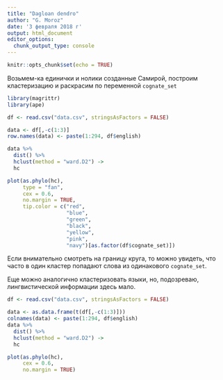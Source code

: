 ```yaml
---
title: "Dagloan dendro"
author: "G. Moroz"
date: '3 февраля 2018 г'
output: html_document
editor_options: 
  chunk_output_type: console
---
```


```r
knitr::opts_chunk$set(echo = TRUE)
```

Возьмем-ка единички и нолики созданные Самирой, построим кластеризацию и раскрасим по переменной `cognate_set`

```r
library(magrittr)
library(ape)

df <- read.csv("data.csv", stringsAsFactors = FALSE)

data <- df[,-c(1:3)]
row.names(data) <- paste(1:294, df$english)

data %>% 
  dist() %>% 
  hclust(method = "ward.D2") ->
  hc

plot(as.phylo(hc), 
     type = "fan",
     cex = 0.6,
     no.margin = TRUE,
     tip.color = c("red",
                   "blue",
                   "green",
                   "black",
                   "yellow",
                   "pink", 
                   "navy")[as.factor(df$cognate_set)])
```

Если внимательно смотреть на границу круга, то можно увидеть, что часто в один кластер попадают слова из одинакового `cognate_set`.

Еще можно аналогично кластеризовать языки, но, подозреваю, лингвистической информации здесь мало.

```r
df <- read.csv("data.csv", stringsAsFactors = FALSE)

data <- as.data.frame(t(df[,-c(1:3)]))
colnames(data) <- paste(1:294, df$english)
data %>% 
  dist() %>% 
  hclust(method = "ward.D2") ->
  hc

plot(as.phylo(hc), 
     cex = 0.6,
     no.margin = TRUE)
```

